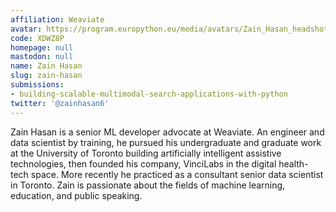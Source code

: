 ```yaml
---
affiliation: Weaviate
avatar: https://program.europython.eu/media/avatars/Zain_Hasan_headshot_1dWWkI1.jpg
code: XDWZ8P
homepage: null
mastodon: null
name: Zain Hasan
slug: zain-hasan
submissions:
- building-scalable-multimodal-search-applications-with-python
twitter: '@zainhasan6'
---
```


Zain Hasan is a senior ML developer advocate at Weaviate. An engineer and data scientist by training, he pursued his undergraduate and graduate work at the University of Toronto building artificially intelligent assistive technologies, then founded his company, VinciLabs in the digital health-tech space. More recently he practiced as a consultant senior data scientist in Toronto. Zain is passionate about the fields of machine learning, education, and public speaking.
